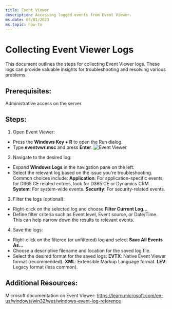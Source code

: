 ```yaml
---
title: Event Viewer
description: Accessing logged events from Event Viewer.
ms.date: 05/01/2023
ms.topic: how-to
---
```

# Collecting Event Viewer Logs

This document outlines the steps for collecting Event Viewer logs. These logs can provide valuable insights for troubleshooting and resolving various problems.

## Prerequisites:

Administrative access on the server.

## Steps:

1. Open Event Viewer:

- Press the **Windows Key + R** to open the Run dialog.
- Type **eventvwr.msc** and press **Enter**.
![Event Viewer](./media/eventviewer/eventviewer.png)

2. Navigate to the desired log:

- Expand **Windows Logs** in the navigation pane on the left.
- Select the relevant log based on the issue you're troubleshooting. Common choices include:
**Application**: For application-specific events, for D365 CE related entries, look for D365 CE or Dynamics CRM.
**System**: For system-wide events.
**Security**: For security-related events.

3. Filter the logs (optional):

- Right-click on the selected log and choose **Filter Current Log...**
- Define filter criteria such as Event level, Event source, or Date/Time. This can help narrow down the results to relevant events.

4. Save the logs:

- Right-click on the filtered (or unfiltered) log and select **Save All Events As...**
- Choose a descriptive filename and location for the saved log file.
- Select the desired format for the saved logs:
**EVTX**: Native Event Viewer format (recommended).
**XML**: Extensible Markup Language format.
**LEV**: Legacy format (less common).


## Additional Resources:

Microsoft documentation on Event Viewer: https://learn.microsoft.com/en-us/windows/win32/wes/windows-event-log-reference
